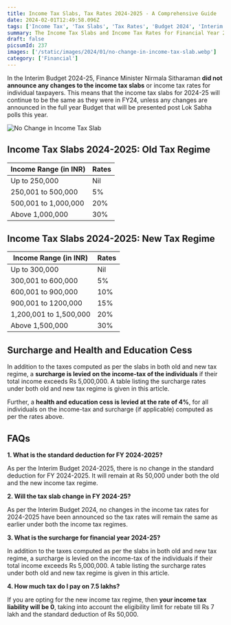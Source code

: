 ```yaml
---
title: Income Tax Slabs, Tax Rates 2024-2025 - A Comprehensive Guide
date: 2024-02-01T12:49:58.096Z
tags: ['Income Tax', 'Tax Slabs', 'Tax Rates', 'Budget 2024', 'Interim Budget']
summary: The Income Tax Slabs and Income Tax Rates for Financial Year 2024-25 Remain Unchanged After the Interim Budget 2024. This Article Provides a Detailed Overview of the Income Tax Slabs, Rates, and Other Key Changes for FY25.
draft: false
picsumId: 237
images: ['/static/images/2024/01/no-change-in-income-tax-slab.webp']
category: ['Financial']
---
```


In the Interim Budget 2024-25, Finance Minister Nirmala Sitharaman **did not announce any changes to the income tax slabs** or income tax rates for individual taxpayers. This means that the income tax slabs for 2024-25 will continue to be the same as they were in FY24, unless any changes are announced in the full year Budget that will be presented post Lok Sabha polls this year.

![No Change in Income Tax Slab](/static/images/2024/01/no-change-in-income-tax-slab.webp)

## Income Tax Slabs 2024-2025: Old Tax Regime

| Income Range (in INR) | Rates |
| --------------------- | ----- |
| Up to 250,000         | Nil   |
| 250,001 to 500,000    | 5%    |
| 500,001 to 1,000,000  | 20%   |
| Above 1,000,000       | 30%   |

## Income Tax Slabs 2024-2025: New Tax Regime

| Income Range (in INR)  | Rates |
| ---------------------- | ----- |
| Up to 300,000          | Nil   |
| 300,001 to 600,000     | 5%    |
| 600,001 to 900,000     | 10%   |
| 900,001 to 1200,000    | 15%   |
| 1,200,001 to 1,500,000 | 20%   |
| Above 1,500,000        | 30%   |

## Surcharge and Health and Education Cess

In addition to the taxes computed as per the slabs in both old and new tax regime, a **surcharge is levied on the income-tax of the individuals** if their total income exceeds Rs 5,000,000. A table listing the surcharge rates under both old and new tax regime is given in this article.

Further, a **health and education cess is levied at the rate of 4%**, for all individuals on the income-tax and surcharge (if applicable) computed as per the rates above.

## FAQs

**1. What is the standard deduction for FY 2024-2025?**

As per the Interim Budget 2024-2025, there is no change in the standard deduction for FY 2024-2025. It will remain at Rs 50,000 under both the old and the new income tax regime.

**2. Will the tax slab change in FY 2024-25?**

As per the Interim Budget 2024, no changes in the income tax rates for 2024-2025 have been announced so the tax rates will remain the same as earlier under both the income tax regimes.

**3. What is the surcharge for financial year 2024-25?**

In addition to the taxes computed as per the slabs in both old and new tax regime, a surcharge is levied on the income-tax of the individuals if their total income exceeds Rs 5,000,000. A table listing the surcharge rates under both old and new tax regime is given in this article.

**4. How much tax do I pay on 7.5 lakhs?**

If you are opting for the new income tax regime, then **your income tax liability will be 0**, taking into account the eligibility limit for rebate till Rs 7 lakh and the standard deduction of Rs 50,000.


